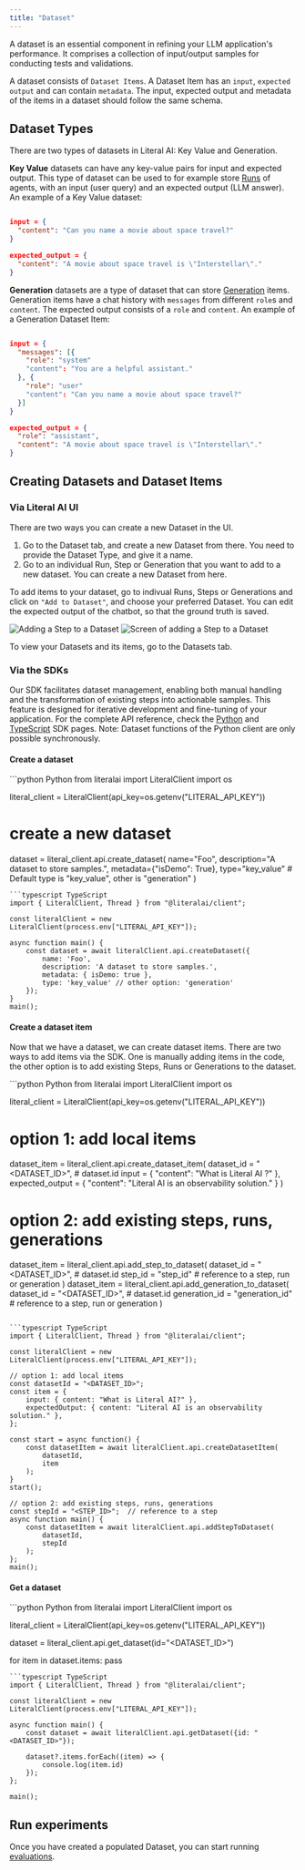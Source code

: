 ```yaml
---
title: "Dataset"
---
```


A dataset is an essential component in refining your LLM application's performance. It comprises a collection of input/output samples for conducting tests and validations.

A dataset consists of `Dataset Items`. A Dataset Item has an `input`, `expected output` and can contain `metadata`. The input, expected output and metadata of the items in a dataset should follow the same schema.


## Dataset Types
There are two types of datasets in Literal AI: Key Value and Generation. 

**Key Value** datasets can have any key-value pairs for input and expected output. This type of dataset can be used to for example store [Runs](/concepts/observability/run) of agents, with an input (user query) and an expected output (LLM answer). An example of a Key Value dataset:

``` json

input = {
  "content": "Can you name a movie about space travel?"
}

expected_output = { 
  "content": "A movie about space travel is \"Interstellar\"." 
}
```


**Generation** datasets are a type of dataset that can store [Generation](/concepts/observability/generation) items. Generation items have a chat history with `messages` from different `role`s and `content`. The expected output consists of a `role` and `content`. An example of a Generation Dataset Item:

``` json

input = {
  "messages": [{
    "role": "system"
    "content": "You are a helpful assistant." 
  }, {
    "role": "user"
    "content": "Can you name a movie about space travel?" 
  }] 
}

expected_output = { 
  "role": "assistant",
  "content": "A movie about space travel is \"Interstellar\"." 
}
```

## Creating Datasets and Dataset Items

### Via Literal AI UI

There are two ways you can create a new Dataset in the UI. 

1. Go to the Dataset tab, and create a new Dataset from there. You need to provide the Dataset Type, and give it a name. 
2. Go to an individual Run, Step or Generation that you want to add to a new dataset. You can create a new Dataset from here. 

To add items to your dataset, go to indivual Runs, Steps or Generations and click on `"Add to Dataset"`, and choose your preferred Dataset. You can edit the expected output of the chatbot, so that the ground truth is saved.

<Frame caption="Adding a Step to a Dataset">
  <img
    src="/images/add-run-to-dataset.png"
    alt="Adding a Step to a Dataset"
  />
</Frame>

<Frame caption="Screen of adding a Step to a Dataset">
  <img
    src="/images/add-to-dataset-popup.png"
    alt="Screen of adding a Step to a Dataset"
  />
</Frame>

To view your Datasets and its items, go to the Datasets tab.


### Via the SDKs
Our SDK facilitates dataset management, enabling both manual handling and the transformation of existing steps into actionable samples. This feature is designed for iterative development and fine-tuning of your application. For the complete API reference, check the [Python](/python-client/api-reference/dataset) and [TypeScript](/typescript-client/api-reference/dataset) SDK pages. Note: Dataset functions of the Python client are only possible synchronously. 

#### Create a dataset

<CodeGroup>
```python Python
from literalai import LiteralClient
import os

literal_client = LiteralClient(api_key=os.getenv("LITERAL_API_KEY"))

# create a new dataset
dataset = literal_client.api.create_dataset(
  name="Foo", 
  description="A dataset to store samples.", 
  metadata={"isDemo": True},
  type="key_value" # Default type is "key_value", other is "generation"
)
```
```typescript TypeScript
import { LiteralClient, Thread } from "@literalai/client";

const literalClient = new LiteralClient(process.env["LITERAL_API_KEY"]);

async function main() {
    const dataset = await literalClient.api.createDataset({
        name: 'Foo',
        description: 'A dataset to store samples.',
        metadata: { isDemo: true },
        type: 'key_value' // other option: 'generation'
    });
}
main();
```
</CodeGroup>

#### Create a dataset item

Now that we have a dataset, we can create dataset items. There are two ways to add items via the SDK. One is manually adding items in the code, the other option is to add existing Steps, Runs or Generations to the dataset. 

<CodeGroup>
```python Python
from literalai import LiteralClient
import os

literal_client = LiteralClient(api_key=os.getenv("LITERAL_API_KEY"))

# option 1: add local items
dataset_item = literal_client.api.create_dataset_item(
  dataset_id = "<DATASET_ID>", # dataset.id
  input = { "content": "What is Literal AI ?" },
  expected_output = { "content": "Literal AI is an observability solution." }
)

# option 2: add existing steps, runs, generations
dataset_item = literal_client.api.add_step_to_dataset(
  dataset_id = "<DATASET_ID>", # dataset.id
  step_id = "step_id" # reference to a step, run or generation
)
dataset_item = literal_client.api.add_generation_to_dataset(
  dataset_id = "<DATASET_ID>", # dataset.id
  generation_id = "generation_id" # reference to a step, run or generation
)
```

```typescript TypeScript
import { LiteralClient, Thread } from "@literalai/client";

const literalClient = new LiteralClient(process.env["LITERAL_API_KEY"]);

// option 1: add local items
const datasetId = "<DATASET_ID>";
const item = {
    input: { content: "What is Literal AI?" },
    expectedOutput: { content: "Literal AI is an observability solution." },
};

const start = async function() {
    const datasetItem = await literalClient.api.createDatasetItem(
        datasetId, 
        item
    );
}
start();

// option 2: add existing steps, runs, generations
const stepId = "<STEP_ID>";  // reference to a step
async function main() {
    const datasetItem = await literalClient.api.addStepToDataset(
        datasetId,
        stepId
    );
};
main();
```
</CodeGroup>

#### Get a dataset

<CodeGroup>
```python Python
from literalai import LiteralClient
import os

literal_client = LiteralClient(api_key=os.getenv("LITERAL_API_KEY"))

dataset = literal_client.api.get_dataset(id="<DATASET_ID>")

for item in dataset.items:
  pass
```
```typescript TypeScript
import { LiteralClient, Thread } from "@literalai/client";

const literalClient = new LiteralClient(process.env["LITERAL_API_KEY"]);

async function main() {
    const dataset = await literalClient.api.getDataset({id: "<DATASET_ID>"});

    dataset?.items.forEach((item) => {
        console.log(item.id)
    });
};

main();
```
</CodeGroup>


## Run experiments

Once you have created a populated Dataset, you can start running [evaluations](/concepts/evaluation/experiment).
